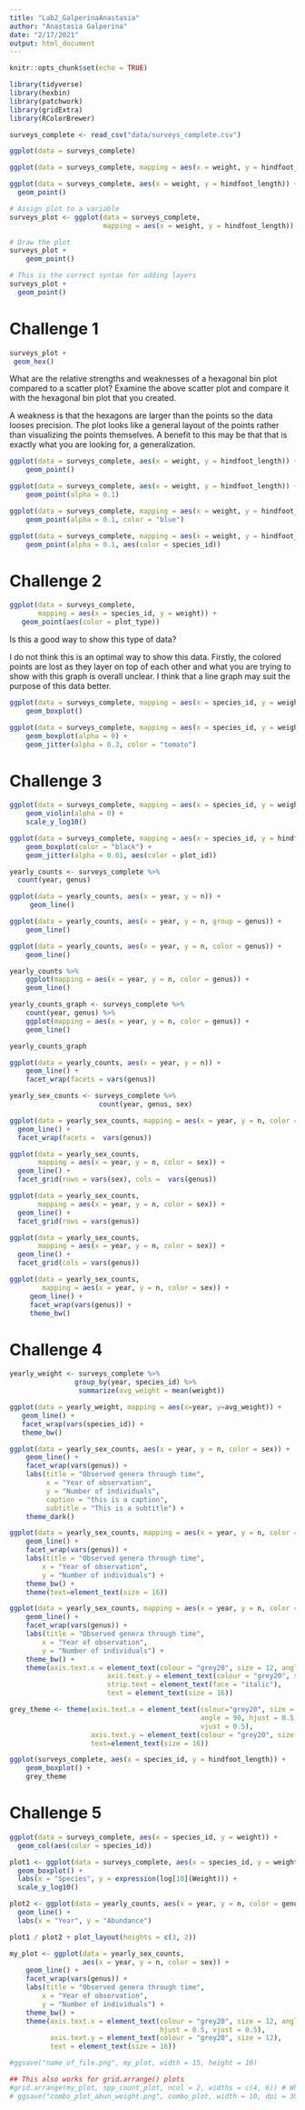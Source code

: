 ```yaml
---
title: "Lab2_GalperinaAnastasia"
author: "Anastasia Galperina"
date: "2/17/2021"
output: html_document
---
```


```r
knitr::opts_chunk$set(echo = TRUE)
```

```r
library(tidyverse)
library(hexbin)
library(patchwork)
library(gridExtra)
library(RColorBrewer)
```

```r
surveys_complete <- read_csv("data/surveys_complete.csv")
```

```r
ggplot(data = surveys_complete)
```

```r
ggplot(data = surveys_complete, mapping = aes(x = weight, y = hindfoot_length))
```

```r
ggplot(data = surveys_complete, aes(x = weight, y = hindfoot_length)) +
  geom_point()
```

```r
# Assign plot to a variable
surveys_plot <- ggplot(data = surveys_complete, 
                       mapping = aes(x = weight, y = hindfoot_length))

# Draw the plot
surveys_plot + 
    geom_point()
```

```r
# This is the correct syntax for adding layers
surveys_plot +
  geom_point()
```

# Challenge 1
```r
surveys_plot +
 geom_hex()
```
What are the relative strengths and weaknesses of a hexagonal bin plot compared to a scatter plot? Examine the above scatter plot and compare it with the hexagonal bin plot that you created.

A weakness is that the hexagons are larger than the points so the data looses precision. The plot looks like a general layout of the points rather than visualizing the points themselves. A benefit to this may be that that is exactly what you are looking for, a generalization.

```r
ggplot(data = surveys_complete, aes(x = weight, y = hindfoot_length)) +
    geom_point()
```

```r
ggplot(data = surveys_complete, aes(x = weight, y = hindfoot_length)) +
    geom_point(alpha = 0.1)
```

```r
ggplot(data = surveys_complete, mapping = aes(x = weight, y = hindfoot_length)) +
    geom_point(alpha = 0.1, color = "blue")
```

```r
ggplot(data = surveys_complete, mapping = aes(x = weight, y = hindfoot_length)) +
    geom_point(alpha = 0.1, aes(color = species_id))
```

# Challenge 2
```r
ggplot(data = surveys_complete, 
       mapping = aes(x = species_id, y = weight)) +
   geom_point(aes(color = plot_type))
```

Is this a good way to show this type of data?

I do not think this is an optimal way to show this data. Firstly, the colored points are lost as they layer on top of each other and what you are trying to show with this graph is overall unclear. I think that a line graph may suit the purpose of this data better.

```r
ggplot(data = surveys_complete, mapping = aes(x = species_id, y = weight)) +
    geom_boxplot()
```

```r
ggplot(data = surveys_complete, mapping = aes(x = species_id, y = weight)) +
    geom_boxplot(alpha = 0) +
    geom_jitter(alpha = 0.3, color = "tomato")
```

# Challenge 3
```r
ggplot(data = surveys_complete, mapping = aes(x = species_id, y = weight)) +
    geom_violin(alpha = 0) +
    scale_y_log10()
```

```r
ggplot(data = surveys_complete, mapping = aes(x = species_id, y = hindfoot_length)) +
    geom_boxplot(color = "black") + 
    geom_jitter(alpha = 0.01, aes(color = plot_id))
```

```r
yearly_counts <- surveys_complete %>%
  count(year, genus)
```

```r
ggplot(data = yearly_counts, aes(x = year, y = n)) +
     geom_line()
```

```r
ggplot(data = yearly_counts, aes(x = year, y = n, group = genus)) +
    geom_line()
```

```r
ggplot(data = yearly_counts, aes(x = year, y = n, color = genus)) +
    geom_line()
```

```r
yearly_counts %>% 
    ggplot(mapping = aes(x = year, y = n, color = genus)) +
    geom_line()
```

```r
yearly_counts_graph <- surveys_complete %>%
    count(year, genus) %>% 
    ggplot(mapping = aes(x = year, y = n, color = genus)) +
    geom_line()

yearly_counts_graph
```

```r
ggplot(data = yearly_counts, aes(x = year, y = n)) +
    geom_line() +
    facet_wrap(facets = vars(genus))
```

```r
yearly_sex_counts <- surveys_complete %>%
                      count(year, genus, sex)
```

```r
ggplot(data = yearly_sex_counts, mapping = aes(x = year, y = n, color = sex)) +
  geom_line() +
  facet_wrap(facets =  vars(genus))
```

```r
ggplot(data = yearly_sex_counts, 
       mapping = aes(x = year, y = n, color = sex)) +
  geom_line() +
  facet_grid(rows = vars(sex), cols =  vars(genus))
```

```r
ggplot(data = yearly_sex_counts, 
       mapping = aes(x = year, y = n, color = sex)) +
  geom_line() +
  facet_grid(rows = vars(genus))
```

```r
ggplot(data = yearly_sex_counts, 
       mapping = aes(x = year, y = n, color = sex)) +
  geom_line() +
  facet_grid(cols = vars(genus))
```

```r
ggplot(data = yearly_sex_counts, 
        mapping = aes(x = year, y = n, color = sex)) +
     geom_line() +
     facet_wrap(vars(genus)) +
     theme_bw()
```


# Challenge 4
```r
yearly_weight <- surveys_complete %>%
                group_by(year, species_id) %>%
                 summarize(avg_weight = mean(weight))
```

```r
ggplot(data = yearly_weight, mapping = aes(x=year, y=avg_weight)) +
   geom_line() +
   facet_wrap(vars(species_id)) +
   theme_bw()
```

```r
ggplot(data = yearly_sex_counts, aes(x = year, y = n, color = sex)) +
    geom_line() +
    facet_wrap(vars(genus)) +
    labs(title = "Observed genera through time",
         x = "Year of observation",
         y = "Number of individuals",
         caption = "this is a caption",
         subtitle = "This is a subtitle") +
    theme_dark()
```

```r
ggplot(data = yearly_sex_counts, mapping = aes(x = year, y = n, color = sex)) +
    geom_line() +
    facet_wrap(vars(genus)) +
    labs(title = "Observed genera through time",
        x = "Year of observation",
        y = "Number of individuals") +
    theme_bw() +
    theme(text=element_text(size = 16))
```

```r
ggplot(data = yearly_sex_counts, mapping = aes(x = year, y = n, color = sex)) +
    geom_line() +
    facet_wrap(vars(genus)) +
    labs(title = "Observed genera through time",
        x = "Year of observation",
        y = "Number of individuals") +
    theme_bw() +
    theme(axis.text.x = element_text(colour = "grey20", size = 12, angle = 90, hjust = 0.5, vjust = 0.5),
                        axis.text.y = element_text(colour = "grey20", size = 12),
                        strip.text = element_text(face = "italic"),
                        text = element_text(size = 16))
```

```r
grey_theme <- theme(axis.text.x = element_text(colour="grey20", size = 12, 
                                               angle = 90, hjust = 0.5, 
                                               vjust = 0.5),
                    axis.text.y = element_text(colour = "grey20", size = 12),
                    text=element_text(size = 16))

ggplot(surveys_complete, aes(x = species_id, y = hindfoot_length)) +
    geom_boxplot() +
    grey_theme
```

# Challenge 5
```r
ggplot(data = surveys_complete, aes(x = species_id, y = weight)) +
  geom_col(aes(color = species_id))
```

```r
plot1 <- ggplot(data = surveys_complete, aes(x = species_id, y = weight)) +
  geom_boxplot() +
  labs(x = "Species", y = expression(log[10](Weight))) +
  scale_y_log10()

plot2 <- ggplot(data = yearly_counts, aes(x = year, y = n, color = genus)) +
  geom_line() + 
  labs(x = "Year", y = "Abundance")

plot1 / plot2 + plot_layout(heights = c(3, 2))
```

```r
my_plot <- ggplot(data = yearly_sex_counts, 
                  aes(x = year, y = n, color = sex)) +
    geom_line() +
    facet_wrap(vars(genus)) +
    labs(title = "Observed genera through time",
        x = "Year of observation",
        y = "Number of individuals") +
    theme_bw() +
    theme(axis.text.x = element_text(colour = "grey20", size = 12, angle = 90,
                                     hjust = 0.5, vjust = 0.5),
          axis.text.y = element_text(colour = "grey20", size = 12),
          text = element_text(size = 16))

#ggsave("name_of_file.png", my_plot, width = 15, height = 10)

## This also works for grid.arrange() plots
#grid.arrange(my_plot, spp_count_plot, ncol = 2, widths = c(4, 6)) # Where does spp_count_plot come from?
# ggsave("combo_plot_abun_weight.png", combo_plot, width = 10, dpi = 300)
```

